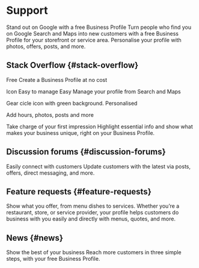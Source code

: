 # Support

Stand out on Google with a free Business Profile
Turn people who find you on Google Search and Maps into new customers with a free Business Profile for your storefront or service area. Personalise your profile with photos, offers, posts, and more.

## Stack Overflow {#stack-overflow}

Free
Create a Business Profile at no cost

Icon Easy to manage
Easy
Manage your profile from Search and Maps

Gear cicle icon with green background.
Personalised

Add hours, photos, posts and more

Take charge of your first impression
Highlight essential info and show what makes your business unique, right on your Business Profile.

## Discussion forums {#discussion-forums}

Easily connect with customers
Update customers with the latest via posts, offers, direct messaging, and more.

## Feature requests {#feature-requests}


Show what you offer, from menu dishes to services.
Whether you’re a restaurant, store, or service provider, your profile helps customers do business with you easily and directly with menus, quotes, and more.

## News {#news}

Show the best of your business
Reach more customers in three simple steps, with your free Business Profile.